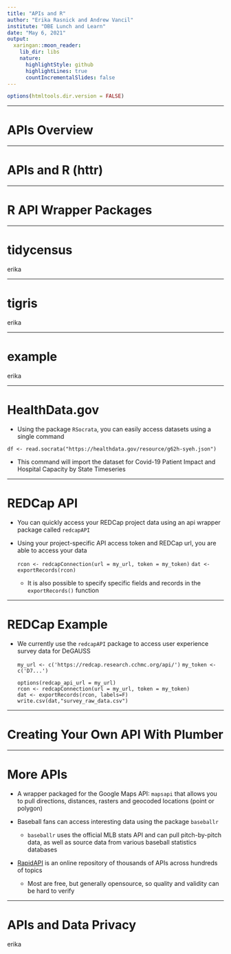 ```yaml
---
title: "APIs and R"
author: "Erika Rasnick and Andrew Vancil"
institute: "DBE Lunch and Learn"
date: "May 6, 2021"
output:
  xaringan::moon_reader:
    lib_dir: libs
    nature:
      highlightStyle: github
      highlightLines: true
      countIncrementalSlides: false
---
```


```r
options(htmltools.dir.version = FALSE)
```

---

# APIs Overview

---

# APIs and R (httr)

---

# R API Wrapper Packages

---

# tidycensus

erika

---

# tigris

erika

---

# example

erika

---

# HealthData.gov
- Using the package `RSocrata`, you can easily access datasets using a single command

 `df <- read.socrata("https://healthdata.gov/resource/g62h-syeh.json")`

  - This command will import the dataset for Covid-19 Patient Impact and Hospital Capacity by State Timeseries

---

# REDCap API 
- You can quickly access your REDCap project data using an api wrapper package called `redcapAPI`

- Using your project-specific API access token and REDCap url, you are able to access your data

  `rcon <- redcapConnection(url = my_url, token = my_token)`
  `dat <- exportRecords(rcon)`

  - It is also possible to specify specific fields and records in the `exportRecords()` function

---

# REDCap Example

- We currently use the `redcapAPI` package to access user experience survey data for DeGAUSS

  `my_url <- c('https://redcap.research.cchmc.org/api/')`
  `my_token <- c('D7...')`

  `options(redcap_api_url = my_url)`<br>
  `rcon <- redcapConnection(url = my_url, token = my_token)`<br>
  `dat <- exportRecords(rcon, labels=F)`<br>
  `write.csv(dat,"survey_raw_data.csv")`

---

# Creating Your Own API With Plumber

---

# More APIs
- A wrapper packaged for the Google Maps API: `mapsapi` that allows you to pull directions, distances, rasters and geocoded locations (point or polygon)

- Baseball fans can access interesting data using the package `baseballr`
 
  - `baseballr` uses the official MLB stats API and can pull pitch-by-pitch data, as well as source data from various baseball statistics databases
  
- [RapidAPI](https://rapidapi.com/marketplace) is an online repository of thousands of APIs across hundreds of topics
  - Most are free, but generally opensource, so quality and validity can be hard to verify

---

# APIs and Data Privacy

erika

